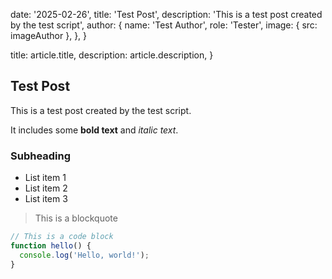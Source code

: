 
  date: '2025-02-26',
  title: 'Test Post',
  description: 'This is a test post created by the test script',
  author: {
    name: 'Test Author',
    role: 'Tester',
    image: { src: imageAuthor },
  },
}

  title: article.title,
  description: article.description,
}

## Test Post

This is a test post created by the test script.

It includes some **bold text** and *italic text*.

### Subheading

- List item 1
- List item 2
- List item 3

> This is a blockquote

```javascript
// This is a code block
function hello() {
  console.log('Hello, world!');
}
```
